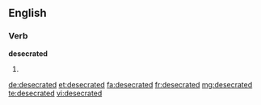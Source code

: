 ==English==

===Verb===
'''desecrated'''

# {{en-past of|desecrate}}

[[de:desecrated]]
[[et:desecrated]]
[[fa:desecrated]]
[[fr:desecrated]]
[[mg:desecrated]]
[[te:desecrated]]
[[vi:desecrated]]